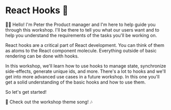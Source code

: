 # React Hooks 🎣

<EpicVideo url="https://www.epicreact.dev/workshops/react-hooks/react-hooks-intro" />

👨‍💼 Hello! I'm Peter the Product manager and I'm here to help guide you through
this workshop. I'll be there to tell you what our users want and to help you
understand the requirements of the tasks you'll be working on.

React hooks are a critical part of React development. You can think of them as
atoms to the React component molecule. Everything outside of basic rendering
can be done with hooks.

In this workshop, we'll learn how to use hooks to manage state, synchronize
side-effects, generate unique ids, and more. There's a lot to hooks and we'll
get into more advanced use cases in a future workshop. In this one you'll get
a solid understanding of the basic hooks and how to use them.

So let's get started!

🎵 Check out the workshop theme song! 🎶

<VideoEmbed
	title="Epic React: React Hooks Theme Song"
	url="https://www.youtube.com/embed/eudT0eigDA0"
/>
